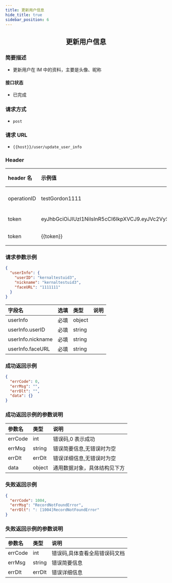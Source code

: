 ```yaml
---
title: 更新用户信息
hide_title: true
sidebar_position: 6
---
```


<center>

## 更新用户信息

</center>

### 简要描述

- 更新用户在 IM 中的资料，主要是头像、昵称

#### 接口状态

- 已完成

### 请求方式

- `post`

### 请求 URL

- `{{host}}/user/update_user_info`

### Header

| header 名   | 示例值                                                                                                                                                                                                   | 选填 | 类型   | 说明                         |
| :---------- | :------------------------------------------------------------------------------------------------------------------------------------------------------------------------------------------------------- | :--- | ------ | ---------------------------- |
| operationID | testGordon1111                                                                                                                                                                                           | 必填 | string | operationID 用于全局链路追踪 |
| token       | eyJhbGciOiJIUzI1NiIsInR5cCI6IkpXVCJ9.eyJVc2VySUQiOiIxMTA5NzkyMTQwIiwiUGxhdGZvcm1JRCI6MSwiZXhwIjoxNjk1OTAzNjc5LCJuYmYiOjE2ODgxMjczNzksImlhdCI6MTY4ODEyNzY3OX0.YzU9Twr7UsfnX4ozrBohFbVDqMRpURzo9ENCVdFN1KY | 必填 | string | 管理员或者用户 token         |
| token       | {{token}}                                                                                                                                                                                                | 必填 | string |                              |

### 请求参数示例

```json
{
  "userInfo": {
    "userID": "kernaltestuid3",
    "nickname": "kernaltestuid3",
    "faceURL": "1111111"
  }
}
```

| 字段名            | 选填 | 类型   | 说明 |
| :---------------- | :--- | :----- | ---- |
| userInfo          | 必填 | object |      |
| userInfo.userID   | 必填 | string |      |
| userInfo.nickname | 必填 | string |      |
| userInfo.faceURL  | 必填 | string |      |

### 成功返回示例

```json
{
  "errCode": 0,
  "errMsg": "",
  "errDlt": "",
  "data": {}
}
```

### 成功返回示例的参数说明

| 参数名  | 类型   | 说明                         |
| :------ | :----- | :--------------------------- |
| errCode | int    | 错误码,0 表示成功            |
| errMsg  | string | 错误简要信息,无错误时为空    |
| errDlt  | errDlt | 错误详细信息,无错误时为空    |
| data    | object | 通用数据对象，具体结构见下方 |

### 失败返回示例

```json
{
  "errCode": 1004,
  "errMsg": "RecordNotFoundError",
  "errDlt": ": [1004]RecordNotFoundError"
}
```

### 失败返回示例的参数说明

| 参数名  | 类型   | 说明                          |
| :------ | :----- | :---------------------------- |
| errCode | int    | 错误码,具体查看全局错误码文档 |
| errMsg  | string | 错误简要信息                  |
| errDlt  | errDlt | 错误详细信息                  |
